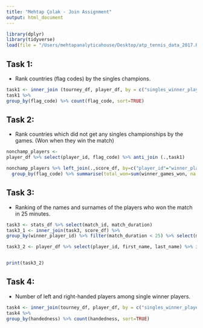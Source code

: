 ```yaml
---
title: "Mehtap Çolak - Join Assignment"
output: html_document
---
```

```r
library(dplyr)
library(tidyverse)
load(file = "/Users/mehtapanalyticahouse/Desktop/atp_tennis_data_2017.RData")
```

## Task 1: 

* Rank countries (flag codes) by the singles champions.

```r
task1 <- inner_join (tourney_df, player_df, by = c("singles_winner_player_id"="player_id"))
task1 %>%
group_by(flag_code) %>% count(flag_code, sort=TRUE)

```

## Task 2:

* Rank countries which did not get any singles championships by the games. (Won when they win the match)


```r

nonchamp_players <-
player_df %>% select(player_id, flag_code) %>% anti_join (.,task1)

nonchamp_players %>% left_join(.,score_df, by=c("player_id"="winner_player_id")) %>% 
  group_by(flag_code) %>% summarise(total_won=sum(winner_games_won, na.rm=TRUE)) %>% arrange(desc(total_won)) 

```

## Task 3:

* Ranking of the names and surnames of the players who won the match in 25 minutes.

```r
task3 <- stats_df %>% select(match_id, match_duration)
task3_1 <- inner_join(task3, score_df) %>%
group_by(winner_player_id) %>% filter(match_duration < 25) %>% select(match_duration)

task3_2 <- player_df %>% select(player_id, first_name, last_name) %>% inner_join(.,task3_1, by = c("player_id"="winner_player_id")) %>% arrange(desc(match_duration))


print(task3_2)

```

## Task 4: 

* Number of left and right-handed players among single winner players.

```r

task4 <- inner_join(tourney_df, player_df, by = c("singles_winner_player_id"="player_id"))
task4 %>%
group_by(handedness) %>% count(handedness, sort=TRUE)

```
